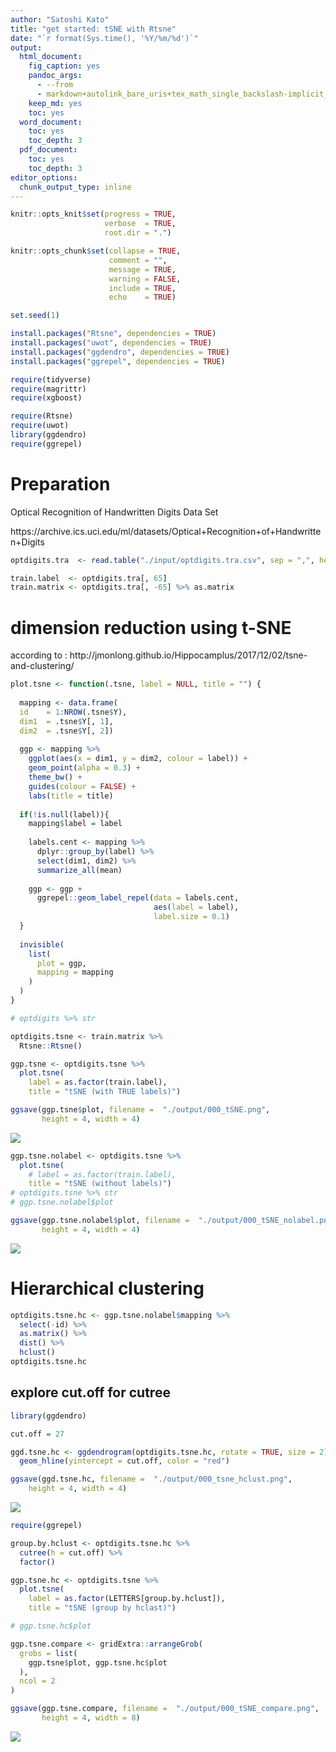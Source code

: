 ```yaml
---
author: "Satoshi Kato"
title: "get started: tSNE with Rtsne"
date: "`r format(Sys.time(), '%Y/%m/%d')`"
output:
  html_document:
    fig_caption: yes
    pandoc_args:
      - --from
      - markdown+autolink_bare_uris+tex_math_single_backslash-implicit_figures
    keep_md: yes
    toc: yes
  word_document:
    toc: yes
    toc_depth: 3
  pdf_document:
    toc: yes
    toc_depth: 3
editor_options: 
  chunk_output_type: inline
---
```


```r
knitr::opts_knit$set(progress = TRUE, 
                     verbose  = TRUE, 
                     root.dir = ".")

knitr::opts_chunk$set(collapse = TRUE, 
                      comment = "", 
                      message = TRUE, 
                      warning = FALSE, 
                      include = TRUE,
                      echo    = TRUE)

set.seed(1)
```

```r
install.packages("Rtsne", dependencies = TRUE)
install.packages("uwot", dependencies = TRUE)
install.packages("ggdendro", dependencies = TRUE)
install.packages("ggrepel", dependencies = TRUE)

```

```r
require(tidyverse)
require(magrittr)
require(xgboost)

require(Rtsne)
require(uwot)
library(ggdendro)
require(ggrepel)

```

# Preparation 

Optical Recognition of Handwritten Digits Data Set

https://archive.ics.uci.edu/ml/datasets/Optical+Recognition+of+Handwritten+Digits

```r
optdigits.tra  <- read.table("./input/optdigits.tra.csv", sep = ",", header = FALSE)

train.label  <- optdigits.tra[, 65]
train.matrix <- optdigits.tra[, -65] %>% as.matrix

```

# dimension reduction using t-SNE

according to :
http://jmonlong.github.io/Hippocamplus/2017/12/02/tsne-and-clustering/


```r
plot.tsne <- function(.tsne, label = NULL, title = "") {
  
  mapping <- data.frame(
  id    = 1:NROW(.tsne$Y),
  dim1  = .tsne$Y[, 1],
  dim2  = .tsne$Y[, 2])
  
  ggp <- mapping %>% 
    ggplot(aes(x = dim1, y = dim2, colour = label)) + 
    geom_point(alpha = 0.3) + 
    theme_bw() +
    guides(colour = FALSE) +
    labs(title = title)
  
  if(!is.null(label)){
    mapping$label = label
    
    labels.cent <- mapping %>% 
      dplyr::group_by(label) %>%
      select(dim1, dim2) %>% 
      summarize_all(mean)
    
    ggp <- ggp +
      ggrepel::geom_label_repel(data = labels.cent,
                                aes(label = label),
                                label.size = 0.1)
  }
  
  invisible(
    list(
      plot = ggp,
      mapping = mapping
    )
  )
}
```

```r
# optdigits %>% str

optdigits.tsne <- train.matrix %>% 
  Rtsne::Rtsne()

ggp.tsne <- optdigits.tsne %>% 
  plot.tsne(
    label = as.factor(train.label),
    title = "tSNE (with TRUE labels)")

ggsave(ggp.tsne$plot, filename =  "./output/000_tSNE.png",
       height = 4, width = 4)

```

![](output/000_tSNE.png)

```r
ggp.tsne.nolabel <- optdigits.tsne %>% 
  plot.tsne(
    # label = as.factor(train.label),
    title = "tSNE (without labels)")
# optdigits.tsne %>% str
# ggp.tsne.nolabel$plot

ggsave(ggp.tsne.nolabel$plot, filename =  "./output/000_tSNE_nolabel.png",
       height = 4, width = 4)

```

![](output/000_tSNE_nolabel.png)

# Hierarchical clustering

```r
optdigits.tsne.hc <- ggp.tsne.nolabel$mapping %>% 
  select(-id) %>% 
  as.matrix() %>% 
  dist() %>% 
  hclust()
optdigits.tsne.hc
```

## explore cut.off for cutree

```r
library(ggdendro)

cut.off = 27

ggd.tsne.hc <- ggdendrogram(optdigits.tsne.hc, rotate = TRUE, size = 2) +
  geom_hline(yintercept = cut.off, color = "red")

ggsave(ggd.tsne.hc, filename =  "./output/000_tsne_hclust.png",
    height = 4, width = 4)

```

![](./output/000_tsne_hclust.png)

```r
require(ggrepel)

group.by.hclust <- optdigits.tsne.hc %>%
  cutree(h = cut.off) %>%
  factor()

ggp.tsne.hc <- optdigits.tsne %>% 
  plot.tsne(
    label = as.factor(LETTERS[group.by.hclust]),
    title = "tSNE (group by hclast)")

# ggp.tsne.hc$plot

```

```r
ggp.tsne.compare <- gridExtra::arrangeGrob(
  grobs = list(
    ggp.tsne$plot, ggp.tsne.hc$plot
  ),
  ncol = 2
)

ggsave(ggp.tsne.compare, filename =  "./output/000_tSNE_compare.png",
       height = 4, width = 8)

```

![](output/000_tSNE_compare.png)

